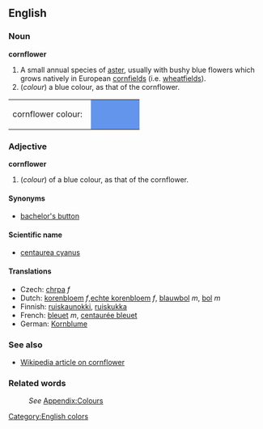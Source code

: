 ==English==
[[Category:English colors]]

===Noun===
'''cornflower'''

# A small annual species of [[aster]], usually with bushy blue flowers which grows natively in European [[cornfield]]s (i.e. [[wheatfield]]s).
#(''colour'') a blue colour, as that of the cornflower.
<table><tr><td>cornflower colour: &nbsp;</td>
<td bgcolor="#6495ED" width="80">&nbsp; </td></tr></table>

===Adjective===
'''cornflower'''
#(''colour'') of a blue colour, as that of the cornflower.

====Synonyms====
*[[bachelor's button]]

====Scientific name====
*[[centaurea cyanus]]

====Translations====
*Czech: [[chrpa]] ''f''
*Dutch: [[korenbloem]] ''f'',[[echte korenbloem]] ''f'', [[blauwbol]] ''m'', [[bol]] ''m''
*Finnish: [[ruiskaunokki]], [[ruiskukka]]
*French: [[bleuet]] ''m'', [[centaurée bleuet]]
*German: [[Kornblume]]

===See also===
*[[w:Cornflower|Wikipedia article on cornflower]]

===Related words===
:''See'' [[Wiktionary_Appendix:Colours|Appendix:Colours]]